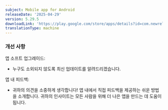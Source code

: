 ```yaml
---
subject: Mobile app for Android
releaseDate: '2025-04-29'
version: 5.29.5
downloadLink: 'https://play.google.com/store/apps/details?id=com.newrelic.rpm'
translationType: machine
---
```


### 개선 사항

앱 소프트 업그레이드:

* 누구도 소외되지 않도록 최신 업데이트를 알려드리겠습니다.

앱 내 피드백:

* 귀하의 의견을 소중하게 생각합니다! 앱 내에서 직접 피드백을 제공하는 쉬운 방법을 소개합니다. 귀하의 인사이트는 모든 사람을 위해 더 나은 앱을 만드는 데 도움이 됩니다.